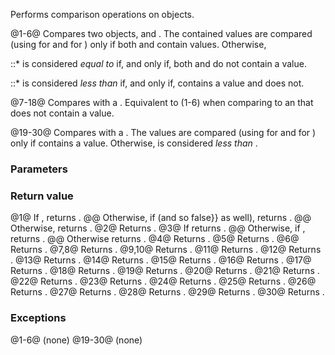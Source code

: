 {{title|1=operator==, !=, &lt;, &lt;=, &gt;, &gt;={{small|(std::experimental::optional)}}}}
{{cpp/experimental/optional/navbar}}
{{dcl begin}}
{{dcl header|experimental/optional}}
{{dcl h|Compare two {{tt|optional}} objects}}
{{dcl|since=libfund_ts|num=1|1=
template&lt; class T &gt; 
constexpr bool operator==( const optional&lt;T&gt;&amp; lhs, const optional&lt;T&gt;&amp; rhs );
}}
{{dcl|since=libfund_ts|num=2|1=
template&lt; class T &gt; 
constexpr bool operator!=( const optional&lt;T&gt;&amp; lhs, const optional&lt;T&gt;&amp; rhs );
}}
{{dcl|since=libfund_ts|num=3|1=
template&lt; class T &gt; 
constexpr bool operator&lt;( const optional&lt;T&gt;&amp; lhs, const optional&lt;T&gt;&amp; rhs );
}}
{{dcl|since=libfund_ts|num=4|1=
template&lt; class T &gt; 
constexpr bool operator&lt;=( const optional&lt;T&gt;&amp; lhs, const optional&lt;T&gt;&amp; rhs );
}}
{{dcl|since=libfund_ts|num=5|1=
template&lt; class T &gt; 
constexpr bool operator&gt;( const optional&lt;T&gt;&amp; lhs, const optional&lt;T&gt;&amp; rhs );
}}
{{dcl|since=libfund_ts|num=6|1=
template&lt; class T &gt; 
constexpr bool operator&gt;=( const optional&lt;T&gt;&amp; lhs, const optional&lt;T&gt;&amp; rhs );
}}
{{dcl h|Compare an {{tt|optional}} object with a {{tt|nullopt}}}}
{{dcl|since=libfund_ts|num=7|1=
template&lt; class T &gt; 
constexpr bool operator==( const optional&lt;T&gt;&amp; opt, std::nullopt_t ) noexcept;
}}
{{dcl|since=libfund_ts|num=8|1=
template&lt; class T &gt; 
constexpr bool operator==( std::nullopt_t, const optional&lt;T&gt;&amp; opt ) noexcept;
}}
{{dcl|since=libfund_ts|num=9|1=
template&lt; class T &gt; 
constexpr bool operator!=( const optional&lt;T&gt;&amp; opt, std::nullopt_t ) noexcept;
}}
{{dcl|since=libfund_ts|num=10|1=
template&lt; class T &gt; 
constexpr bool operator!=( std::nullopt_t, const optional&lt;T&gt;&amp; opt ) noexcept;
}}
{{dcl|since=libfund_ts|num=11|1=
template&lt; class T &gt; 
constexpr bool operator&lt;( const optional&lt;T&gt;&amp; opt, std::nullopt_t ) noexcept;
}}
{{dcl|since=libfund_ts|num=12|1=
template&lt; class T &gt; 
constexpr bool operator&lt;( std::nullopt_t, const optional&lt;T&gt;&amp; opt ) noexcept;
}}
{{dcl|since=libfund_ts|num=13|1=
template&lt; class T &gt; 
constexpr bool operator&lt;=( const optional&lt;T&gt;&amp; opt, std::nullopt_t ) noexcept;
}}
{{dcl|since=libfund_ts|num=14|1=
template&lt; class T &gt; 
constexpr bool operator&lt;=( std::nullopt_t, const optional&lt;T&gt;&amp; opt ) noexcept;
}}
{{dcl|since=libfund_ts|num=15|1=
template&lt; class T &gt; 
constexpr bool operator&gt;( const optional&lt;T&gt;&amp; opt, std::nullopt_t ) noexcept;
}}
{{dcl|since=libfund_ts|num=16|1=
template&lt; class T &gt; 
constexpr bool operator&gt;( std::nullopt_t, const optional&lt;T&gt;&amp; opt ) noexcept;
}}
{{dcl|since=libfund_ts|num=17|1=
template&lt; class T &gt; 
constexpr bool operator&gt;=( const optional&lt;T&gt;&amp; opt, std::nullopt_t ) noexcept;
}}
{{dcl|since=libfund_ts|num=18|1=
template&lt; class T &gt; 
constexpr bool operator&gt;=( std::nullopt_t, const optional&lt;T&gt;&amp; opt ) noexcept;
}}
{{dcl h|Compare an {{tt|optional}} object with a {{tt|T}}}}
{{dcl|since=libfund_ts|num=19|1=
template&lt; class T &gt; 
constexpr bool operator==( const optional&lt;T&gt;&amp; opt, const T&amp; value );
}}
{{dcl|since=libfund_ts|num=20|1=
template&lt; class T &gt; 
constexpr bool operator==( const T&amp; value, const optional&lt;T&gt;&amp; opt );
}}
{{dcl|since=libfund_ts|num=21|1=
template&lt; class T &gt; 
constexpr bool operator!=( const optional&lt;T&gt;&amp; opt, const T&amp; value );
}}
{{dcl|since=libfund_ts|num=22|1=
template&lt; class T &gt; 
constexpr bool operator!=( const T&amp; value, const optional&lt;T&gt;&amp; opt );
}}
{{dcl|since=libfund_ts|num=23|1=
template&lt; class T &gt; 
constexpr bool operator&lt;( const optional&lt;T&gt;&amp; opt, const T&amp; value );
}}
{{dcl|since=libfund_ts|num=24|1=
template&lt; class T &gt; 
constexpr bool operator&lt;( const T&amp; value, const optional&lt;T&gt;&amp; opt );
}}
{{dcl|since=libfund_ts|num=25|1=
template&lt; class T &gt; 
constexpr bool operator&lt;=( const optional&lt;T&gt;&amp; opt, const T&amp; value );
}}
{{dcl|since=libfund_ts|num=26|1=
template&lt; class T &gt; 
constexpr bool operator&lt;=( const T&amp; value, const optional&lt;T&gt;&amp; opt );
}}
{{dcl|since=libfund_ts|num=27|1=
template&lt; class T &gt; 
constexpr bool operator&gt;( const optional&lt;T&gt;&amp; opt, const T&amp; value );
}}
{{dcl|since=libfund_ts|num=28|1=
template&lt; class T &gt; 
constexpr bool operator&gt;( const T&amp; value, const optional&lt;T&gt;&amp; opt );
}}
{{dcl|since=libfund_ts|num=29|1=
template&lt; class T &gt; 
constexpr bool operator&gt;=( const optional&lt;T&gt;&amp; opt, const T&amp; value );
}}
{{dcl|since=libfund_ts|num=30|1=
template&lt; class T &gt; 
constexpr bool operator&gt;=( const T&amp; value, const optional&lt;T&gt;&amp; opt );
}}
{{dcl end}}

Performs comparison operations on {{tt|optional}} objects.

@1-6@ Compares two {{tt|optional}} objects, {{c|lhs}} and {{c|rhs}}. The contained values are compared (using {{c|1=operator==}} for {{v|1,2}} and {{c|operator&lt;}} for {{v|3-6}}) only if both {{c|lhs}} and {{c|rhs}} contain values. Otherwise, 

::* {{c|lhs}} is considered ''equal to'' {{c|rhs}} if, and only if, both {{c|lhs}} and {{c|rhs}} do not contain a value.
::* {{c|lhs}} is considered ''less than'' {{c|rhs}} if, and only if, {{c|rhs}} contains a value and {{c|lhs}} does not.

@7-18@ Compares {{c|opt}} with a {{c|nullopt}}. Equivalent to (1-6) when comparing to an {{tt|optional}} that does not contain a value.

@19-30@ Compares {{c|opt}} with a {{c|value}}. The values are compared (using {{c|1=operator==}} for {{v|19-22}} and {{c|operator&lt;}} for {{v|23-30}}) only if {{c|opt}} contains a value. Otherwise, {{c|opt}} is considered ''less than'' {{c|value}}.

===Parameters===
{{par begin}}
{{par|lhs, rhs, opt|an {{tt|optional}} object to compare}}
{{par|value|value to compare to the contained value}}
{{par hreq}}
{{par req named|T|EqualityComparable|overloads=1,2}}
{{par end}}

===Return value===
@1@ If {{c|1=bool(lhs) != bool(rhs)}}, returns {{c|false}}.
@@ Otherwise, if {{c|1=bool(lhs) == false}} (and so {{c|bool(rhs) {{==}} false}} as well), returns {{c|true}}.
@@ Otherwise, returns {{c|1=*lhs == *rhs}}.
@2@ Returns {{c|1=!(lhs == rhs)}}.
@3@ If {{c|1=bool(rhs) == false}} returns {{c|false}}.
@@ Otherwise, if {{c|1=bool(lhs) == false}}, returns {{c|true}}.
@@ Otherwise returns {{c|*x &lt; *y}}.
@4@ Returns {{c|!(rhs &lt; lhs)}}.
@5@ Returns {{c|rhs &lt; lhs}}.
@6@ Returns {{c|!(lhs &lt; rhs)}}.
@7,8@ Returns {{c|!opt}}.
@9,10@ Returns {{c|bool(opt)}}.
@11@ Returns {{c|false}}.
@12@ Returns {{c|bool(opt)}}.
@13@ Returns {{c|!opt}}.
@14@ Returns {{c|true}}.
@15@ Returns {{c|bool(opt)}}.
@16@ Returns {{c|false}}.
@17@ Returns {{c|true}}.
@18@ Returns {{c|!opt}}.
@19@ Returns {{c|1=bool(opt) ? *opt == value : false}}.
@20@ Returns {{c|1=bool(opt) ? value == *opt : false}}.
@21@ Returns {{c|1=bool(opt) ? !(*opt == value) : true}}.
@22@ Returns {{c|1=bool(opt) ? !(value == *opt) : true}}.
@23@ Returns {{c|1=bool(opt) ? *opt &lt; value : true}}.
@24@ Returns {{c|1=bool(opt) ? value &lt; *opt : false}}.
@25@ Returns {{c|1=!(opt &gt; value)}}.
@26@ Returns {{c|1=!(value &gt; opt)}}.
@27@ Returns {{c|1=bool(opt) ? value &lt; *opt : false}}.
@28@ Returns {{c|1=bool(opt) ? *opt &lt; value : true}}.
@29@ Returns {{c|1=!(opt &lt; value)}}.
@30@ Returns {{c|1=!(value &lt; opt)}}.

===Exceptions===
@1-6@ (none)
@19-30@ (none)